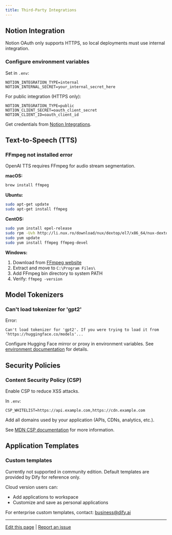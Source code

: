 ```yaml
---
title: Third-Party Integrations
---
```


## Notion Integration

Notion OAuth only supports HTTPS, so local deployments must use internal integration.

### Configure environment variables

Set in `.env`:

```
NOTION_INTEGRATION_TYPE=internal
NOTION_INTERNAL_SECRET=your_internal_secret_here
```

For public integration (HTTPS only):
```
NOTION_INTEGRATION_TYPE=public
NOTION_CLIENT_SECRET=oauth_client_secret
NOTION_CLIENT_ID=oauth_client_id
```

Get credentials from [Notion Integrations](https://www.notion.so/my-integrations).

## Text-to-Speech (TTS)

### FFmpeg not installed error

OpenAI TTS requires FFmpeg for audio stream segmentation.

**macOS:**
```bash
brew install ffmpeg
```

**Ubuntu:**
```bash
sudo apt-get update
sudo apt-get install ffmpeg
```

**CentOS:**
```bash
sudo yum install epel-release
sudo rpm -Uvh http://li.nux.ro/download/nux/dextop/el7/x86_64/nux-dextop-release-0-5.el7.nux.noarch.rpm
sudo yum update
sudo yum install ffmpeg ffmpeg-devel
```

**Windows:**
1. Download from [FFmpeg website](https://ffmpeg.org/download.html)
2. Extract and move to `C:\Program Files\`
3. Add FFmpeg bin directory to system PATH
4. Verify: `ffmpeg -version`

## Model Tokenizers

### Can't load tokenizer for 'gpt2'

Error:
```
Can't load tokenizer for 'gpt2'. If you were trying to load it from 'https://huggingface.co/models'...
```

Configure Hugging Face mirror or proxy in environment variables. See [environment documentation](https://docs.dify.ai/getting-started/install-self-hosted/environments) for details.

## Security Policies

### Content Security Policy (CSP)

Enable CSP to reduce XSS attacks.

In `.env`:
```
CSP_WHITELIST=https://api.example.com,https://cdn.example.com
```

Add all domains used by your application (APIs, CDNs, analytics, etc.).

See [MDN CSP documentation](https://developer.mozilla.org/en-US/docs/Web/HTTP/CSP) for more information.

## Application Templates

### Custom templates

Currently not supported in community edition. Default templates are provided by Dify for reference only.

Cloud version users can:
- Add applications to workspace
- Customize and save as personal applications

For enterprise custom templates, contact: business@dify.ai

---

[Edit this page](https://github.com/langgenius/dify-docs/edit/main/en/self-hosting/troubleshooting/integrations.mdx) | [Report an issue](https://github.com/langgenius/dify-docs/issues/new?template=docs.yml)